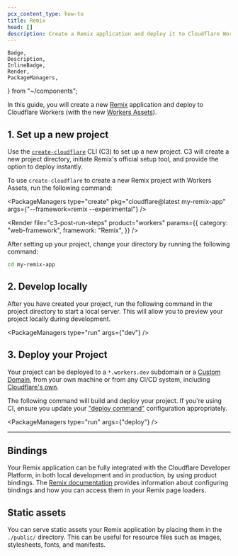 ```yaml
---
pcx_content_type: how-to
title: Remix
head: []
description: Create a Remix application and deploy it to Cloudflare Workers with Workers Assets.
---
```


	Badge,
	Description,
	InlineBadge,
	Render,
	PackageManagers,
} from "~/components";

In this guide, you will create a new [Remix](https://remix.run/) application and deploy to Cloudflare Workers (with the new [<InlineBadge preset="beta" /> Workers Assets](/workers/static-assets/)).

## 1. Set up a new project

Use the [`create-cloudflare`](https://www.npmjs.com/package/create-cloudflare) CLI (C3) to set up a new project. C3 will create a new project directory, initiate Remix's official setup tool, and provide the option to deploy instantly.

To use `create-cloudflare` to create a new Remix project with <InlineBadge preset="beta" /> Workers Assets, run the following command:

<PackageManagers
	type="create"
	pkg="cloudflare@latest my-remix-app"
	args={"--framework=remix --experimental"}
/>

<Render
	file="c3-post-run-steps"
	product="workers"
	params={{
		category: "web-framework",
		framework: "Remix",
	}}
/>

After setting up your project, change your directory by running the following command:

```sh
cd my-remix-app
```

## 2. Develop locally

After you have created your project, run the following command in the project directory to start a local server. This will allow you to preview your project locally during development.

<PackageManagers type="run" args={"dev"} />

## 3. Deploy your Project

Your project can be deployed to a `*.workers.dev` subdomain or a [Custom Domain](/workers/configuration/routing/custom-domains/), from your own machine or from any CI/CD system, including [Cloudflare's own](/workers/ci-cd/builds/).

The following command will build and deploy your project. If you're using CI, ensure you update your ["deploy command"](/workers/ci-cd/builds/configuration/#build-settings) configuration appropriately.

<PackageManagers type="run" args={"deploy"} />

---

## Bindings

Your Remix application can be fully integrated with the Cloudflare Developer Platform, in both local development and in production, by using product bindings. The [Remix documentation](https://remix.run/docs/en/main/guides/vite#bindings) provides information about configuring bindings and how you can access them in your Remix page loaders.

## Static assets

You can serve static assets your Remix application by placing them in the `./public/` directory. This can be useful for resource files such as images, stylesheets, fonts, and manifests.

<Render file="workers-assets-routing-summary" />
